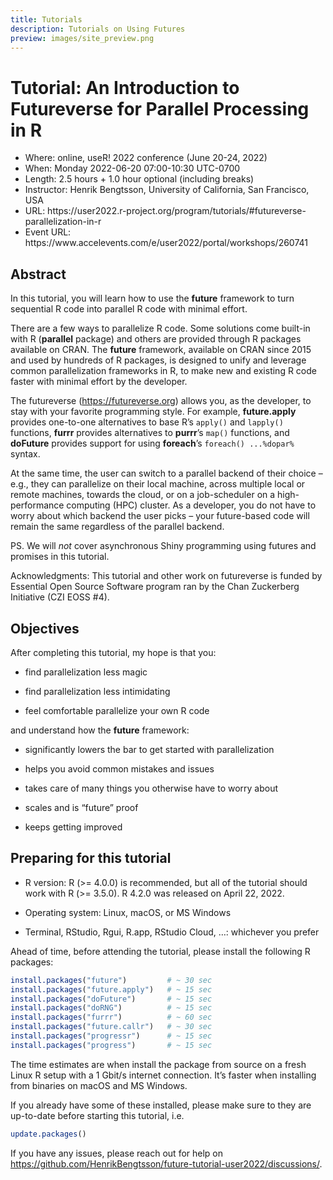 ```yaml
---
title: Tutorials
description: Tutorials on Using Futures
preview: images/site_preview.png
---
```


# Tutorial: An Introduction to Futureverse for Parallel Processing in R

* Where: online, useR! 2022 conference (June 20-24, 2022)
* When: Monday 2022-06-20 07:00-10:30 UTC-0700
* Length: 2.5 hours + 1.0 hour optional (including breaks)
* Instructor: Henrik Bengtsson, University of California, San Francisco, USA
* URL: https://user2022.r-project.org/program/tutorials/#futureverse-parallelization-in-r
* Event URL: https://www.accelevents.com/e/user2022/portal/workshops/260741

## Abstract {-}

In this tutorial, you will learn how to use the **future** framework to turn sequential R code into parallel R code with minimal effort. 

There are a few ways to parallelize R code. Some solutions come built-in with R (**parallel** package) and others are provided through R packages available on CRAN. The **future** framework, available on CRAN since 2015 and used by hundreds of R packages, is designed to unify and leverage common parallelization frameworks in R, to make new and existing R code faster with minimal effort by the developer.

The futureverse (<https://futureverse.org>) allows you, as the developer, to stay with your favorite programming style. For example, **future.apply** provides one-to-one alternatives to base R's `apply()` and `lapply()` functions, **furrr** provides alternatives to **purrr**'s `map()` functions, and **doFuture** provides support for using **foreach**'s `foreach() ...%dopar%` syntax. 

At the same time, the user can switch to a parallel backend of their choice -- e.g., they can parallelize on their local machine, across multiple local or remote machines, towards the cloud, or on a job-scheduler on a high-performance computing (HPC) cluster. As a developer, you do not have to worry about which backend the user picks -- your future-based code will remain the same regardless of the parallel backend.

PS. We will _not_ cover asynchronous Shiny programming using futures and promises in this tutorial.

Acknowledgments: This tutorial and other work on futureverse is funded by Essential Open Source Software program ran by the Chan Zuckerberg Initiative (CZI EOSS #4).



## Objectives {-}

After completing this tutorial, my hope is that you:

* find parallelization less magic

* find parallelization less intimidating

* feel comfortable parallelize your own R code

and understand how the **future** framework:

* significantly lowers the bar to get started with parallelization

* helps you avoid common mistakes and issues

* takes care of many things you otherwise have to worry about

* scales and is "future" proof

* keeps getting improved


## Preparing for this tutorial {-}

* R version: R (>= 4.0.0) is recommended, but all of the tutorial should work with R (>= 3.5.0). R 4.2.0 was released on April 22, 2022.

* Operating system: Linux, macOS, or MS Windows

* Terminal, RStudio, Rgui, R.app, RStudio Cloud, ...: whichever you prefer


Ahead of time, before attending the tutorial, please install the following R packages:

```r
install.packages("future")         # ~ 30 sec
install.packages("future.apply")   # ~ 15 sec
install.packages("doFuture")       # ~ 15 sec
install.packages("doRNG")          # ~ 15 sec
install.packages("furrr")          # ~ 60 sec
install.packages("future.callr")   # ~ 30 sec
install.packages("progressr")      # ~ 15 sec
install.packages("progress")       # ~ 15 sec
```

The time estimates are when install the package from source on a fresh Linux R setup with a 1 Gbit/s internet connection.  It's faster when installing from binaries on macOS and MS Windows.

If you already have some of these installed, please make sure to they are up-to-date before starting this tutorial, i.e.

```r
update.packages()
```

If you have any issues, please reach out for help on <https://github.com/HenrikBengtsson/future-tutorial-user2022/discussions/>.
